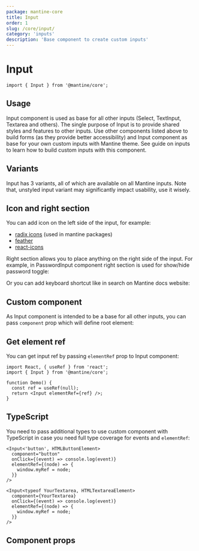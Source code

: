 ```yaml
---
package: mantine-core
title: Input
order: 1
slug: /core/input/
category: 'inputs'
description: 'Base component to create custom inputs'
---
```



# Input

<PageHeader
  source="mantine-core/src/Input/Input.tsx"
  docs="core/Input.mdx"
  package="@mantine/core"
/>

```tsx
import { Input } from '@mantine/core';
```

## Usage

Input component is used as base for all other inputs (<GatsbyLink to="/core/select/">Select</GatsbyLink>, <GatsbyLink to="/core/text-input/">TextInput</GatsbyLink>, <GatsbyLink to="/core/textarea/">Textarea</GatsbyLink> and others).
The single purpose of Input is to provide shared styles and features to other inputs.
Use other components listed above to build forms (as they provide better accessibility)
and Input component as base for your own custom inputs with Mantine theme.
See <GatsbyLink to="/guides/inputs/">guide on inputs</GatsbyLink> to learn how to build custom inputs with this component.

<InputConfigurator />

## Variants

Input has 3 variants, all of which are available on all Mantine inputs.
Note that, unstyled input variant may significantly impact usability, use it wisely.

<InputVariantsDemo />

## Icon and right section

You can add icon on the left side of the input, for example:

- [radix icons](https://icons.modulz.app/) (used in mantine packages)
- [feather](https://feathericons.com/)
- [react-icons](https://react-icons.github.io/react-icons)

<InputIconDemo />

Right section allows you to place anything on the right side of the input. For example, in <GatsbyLink to="/core/password-input/">PasswordInput</GatsbyLink>
component right section is used for show/hide password toggle:

<ActionIconUsageDemo />

Or you can add keyboard shortcut like in search on Mantine docs website:

<KbdInputDemo />

## Custom component

As Input component is intended to be a base for all other inputs,
you can pass `component` prop which will define root element:

<InputComponentDemo />

## Get element ref

You can get input ref by passing `elementRef` prop to Input component:

```tsx
import React, { useRef } from 'react';
import { Input } from '@mantine/core';

function Demo() {
  const ref = useRef(null);
  return <Input elementRef={ref} />;
}
```

## TypeScript

You need to pass additional types to use custom component with TypeScript
in case you need full type coverage for events and `elementRef`:

```tsx
<Input<'button', HTMLButtonElement>
  component="button"
  onClick={(event) => console.log(event)}
  elementRef={(node) => {
    window.myRef = node;
  }}
/>

<Input<typeof YourTextarea, HTMLTextareaElement>
  component={YourTextarea}
  onClick={(event) => console.log(event)}
  elementRef={(node) => {
    window.myRef = node;
  }}
/>
```

## Component props

<PropsTable component="Input" />
